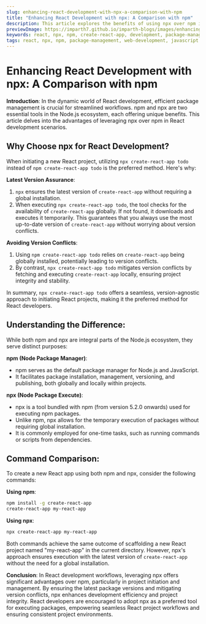 ```yaml
---
slug: enhancing-react-development-with-npx-a-comparison-with-npm
title: "Enhancing React Development with npx: A Comparison with npm"
description: This article explores the benefits of using npx over npm in React development. Discover why npx is preferred for initiating React projects and how it compares with npm in terms of efficiency and version management.
previewImage: https://imparth7.github.io/imparth-blogs/images/enhancing-react-development-with-npx-a-comparison-with-npm.png
keywords: react, npx, npm, create-react-app, development, package-management
tags: react, npx, npm, package-management, web-development, javascript
---
```


<BannerImage src="https://imparth7.github.io/imparth-blogs/images/enhancing-react-development-with-npx-a-comparison-with-npm.png" alt="Enhancing React Development with npx: A Comparison with npm Banner" title="Enhancing React Development with npx: A Comparison with npm" />

# Enhancing React Development with npx: A Comparison with npm

**Introduction**:
In the dynamic world of React development, efficient package management is crucial for streamlined workflows. npm and npx are two essential tools in the Node.js ecosystem, each offering unique benefits. This article delves into the advantages of leveraging npx over npm in React development scenarios.

## Why Choose npx for React Development?
When initiating a new React project, utilizing `npx create-react-app todo` instead of `npm create-react-app todo` is the preferred method. Here's why:

**Latest Version Assurance**:
   1. `npx` ensures the latest version of `create-react-app` without requiring a global installation.
   2. When executing `npx create-react-app todo`, the tool checks for the availability of `create-react-app` globally. If not found, it downloads and executes it temporarily. This guarantees that you always use the most up-to-date version of `create-react-app` without worrying about version conflicts.

**Avoiding Version Conflicts**:
   1. Using `npm create-react-app todo` relies on `create-react-app` being globally installed, potentially leading to version conflicts.
   2. By contrast, `npx create-react-app todo` mitigates version conflicts by fetching and executing `create-react-app` locally, ensuring project integrity and stability.

In summary, `npx create-react-app todo` offers a seamless, version-agnostic approach to initiating React projects, making it the preferred method for React developers.

## Understanding the Difference:
While both npm and npx are integral parts of the Node.js ecosystem, they serve distinct purposes:

**npm (Node Package Manager)**:
   - npm serves as the default package manager for Node.js and JavaScript.
   - It facilitates package installation, management, versioning, and publishing, both globally and locally within projects.

**npx (Node Package Execute)**:
   - npx is a tool bundled with npm (from version 5.2.0 onwards) used for executing npm packages.
   - Unlike npm, npx allows for the temporary execution of packages without requiring global installation.
   - It is commonly employed for one-time tasks, such as running commands or scripts from dependencies.

## Command Comparison:
To create a new React app using both npm and npx, consider the following commands:

**Using npm**:
```bash
npm install -g create-react-app
create-react-app my-react-app
```
**Using npx**:
```bash
npx create-react-app my-react-app
```

Both commands achieve the same outcome of scaffolding a new React project named "my-react-app" in the current directory. However, npx's approach ensures execution with the latest version of `create-react-app` without the need for a global installation.

**Conclusion**:
In React development workflows, leveraging npx offers significant advantages over npm, particularly in project initiation and management. By ensuring the latest package versions and mitigating version conflicts, npx enhances development efficiency and project integrity. React developers are encouraged to adopt npx as a preferred tool for executing packages, empowering seamless React project workflows and ensuring consistent project environments.